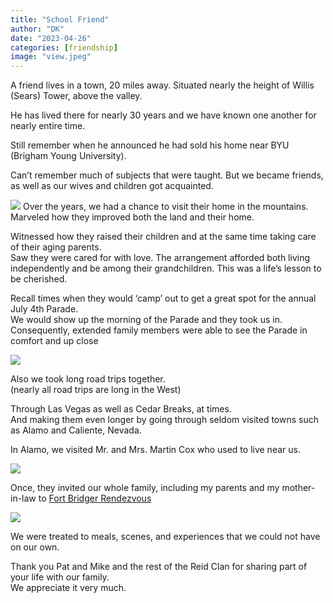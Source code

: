 ---
title: "School Friend"
author: "DK"
date: "2023-04-26"
categories: [friendship]
image: "view.jpeg"
---

A friend lives in a town, 20 miles away. 
Situated nearly the height of Willis (Sears) Tower, above the valley.

He has lived there for nearly 30 years and we have known one another for nearly entire time.

Still remember when he announced he had sold his home near BYU (Brigham Young University). 

Can't remember much of subjects that were taught. 
But we became friends, as well as our wives and children got acquainted.

![](nebo.jpeg)
Over the years, we had a chance to visit their home in the mountains.  
Marveled how they improved both the land and their home.

Witnessed how they raised their children and at the same time taking care of their aging parents.  
Saw they were cared for with love.
The arrangement afforded both living independently and be among their grandchildren.
This was a life’s lesson to be cherished.  

Recall times when they would ‘camp’ out to get a great spot for the annual July 4th Parade.  
We would show up the morning of the Parade and they took us in.  
Consequently, extended family members were able to see the Parade in comfort and up close

![](cedar.JPG)

Also we took long road trips together.  
(nearly all road trips are long in the West)  

Through Las Vegas as well as Cedar Breaks, at times.  
And making them even longer by going through seldom visited towns such as Alamo and Caliente, Nevada.

In Alamo, we visited Mr. and Mrs. Martin Cox who used to live near us.

![](cox.JPG)

Once, they invited our whole family, including my parents and my mother-in-law to [Fort Bridger Rendezvous](https://fortbridgerrendezvous.net/)

![](bridger.jpg)

We were treated to meals, scenes, and experiences that we could not have on our own.

Thank you Pat and Mike and the rest of the Reid Clan for sharing part of your life with our family.  
We appreciate it very much.
